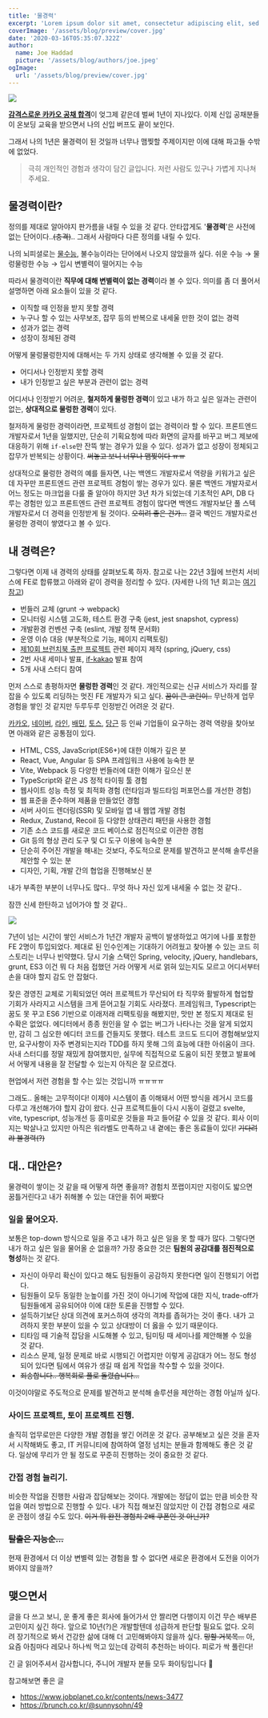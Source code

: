 ```yaml
---
title: '물경력'
excerpt: 'Lorem ipsum dolor sit amet, consectetur adipiscing elit, sed do eiusmod tempor incididunt ut labore et dolore magna aliqua. Praesent elementum facilisis leo vel fringilla est ullamcorper eget. At imperdiet dui accumsan sit amet nulla facilities morbi tempus.'
coverImage: '/assets/blog/preview/cover.jpg'
date: '2020-03-16T05:35:07.322Z'
author:
  name: Joe Haddad
  picture: '/assets/blog/authors/joe.jpeg'
ogImage:
  url: '/assets/blog/preview/cover.jpg'
---
```


![](https://velog.velcdn.com/images/bepyan/post/3048dbfd-0d2b-4aa5-9649-f853f23a7a36/image.gif)

[**감격스로운 카카오 공채 합격**](/posts/writing/2021-pass-kakao)이 엊그제 같은데 벌써 1년이 지나있다.
이제 신입 공채분들이 온보딩 교육을 받으면서 나의 신입 버프도 끝이 보인다.

그래서 나의 1년은 물경력이 된 것일까
너무나 맴찢할 주제이지만 이에 대해 파고들 수밖에 없었다.

> 극히 개인적인 경험과 생각이 담긴 글입니다. 저런 사람도 있구나 가볍게 지나쳐 주세요.

## 물경력이란?

정의를 제대로 알아야지 판가름을 내릴 수 있을 것 같다.
안타깝게도 '**물경력**'은 사전에 없는 단어이다..~~(충격)~~.. 그래서 사람마다 다른 정의를 내릴 수 있다.

나의 뇌피셜로는 [물수능](https://namu.wiki/w/%EB%AC%BC%EC%88%98%EB%8A%A5), 불수능이라는 단어에서 나오지 않았을까 싶다.
쉬운 수능 → 물렁물렁한 수능 → 입시 변별력이 떨어지는 수능

따라서 물경력이란 **직무에 대해 변별력이 없는 경력**이라 볼 수 있다.
의미를 좀 더 풀어서 설명하면 아래 요소들이 있을 것 같다.

- 이직할 때 인정을 받지 못할 경력
- 누구나 할 수 있는 사무보조, 잡무 등의 반복으로 내세울 만한 것이 없는 경력
- 성과가 없는 경력
- 성장이 정체된 경력

어떻게 물렁물렁한지에 대해서는 두 가지 상태로 생각해볼 수 있을 것 같다.

- 어디서나 인정받지 못할 경력
- 내가 인정받고 싶은 부분과 관련이 없는 경력

어디서나 인정받기 어려운, **철저하게 물렁한 경력**이 있고
내가 하고 싶은 일과는 관련이 없는, **상대적으로 물렁한 경력**이 있다.

철저하게 물렁한 경력이라면, 프로젝트성 경험이 없는 경력이라 할 수 있다.
프론트엔드 개발자로서 1년을 일했지만, 단순히 기획요청에 따라 화면의 글자를 바꾸고 버그 제보에 대응하기 위해 `if-else`만 잔뜩 쌓는 경우가 있을 수 있다. 성과가 없고 성장이 정체되고 잡무가 반복되는 상황이다. ~~써놓고 보니 너무나 맴찢이다 ㅠㅠ~~

상대적으로 물렁한 경력의 예를 들자면, 나는 백엔드 개발자로서 역량을 키워가고 싶은데 자꾸만 프론트엔드 관련 프로젝트 경험이 쌓는 경우가 있다. 물론 백엔드 개발자로서 어느 정도는 마크업을 다룰 줄 알아야 하지만 3년 차가 되었는데 기초적인 API, DB 다루는 경험만 있고 프론트엔드 관련 프로젝트 경험이 많다면 백엔드 개발자보단 풀 스텍 개발자로서 더 경력을 인정받게 될 것이다. ~~오히려 좋은 건가...~~ 결국 벡인드 개발자로선 물렁한 경력이 쌓였다고 볼 수 있다.

## 내 경력은?

그렇다면 이제 내 경력의 상태를 살펴보도록 하자.
참고로 나는 22년 3월에 브런치 서비스에 FE로 합류했고 아래와 같이 경력을 정리할 수 있다.
(자세한 나의 1년 회고는 [여기 참고](https://bepyan.github.io/blog/retrospect/2022-in-kakao))

- 번들러 교체 (grunt → webpack)
- 모니터링 시스템 고도화, 테스트 환경 구축 (jest, jest snapshot, cypress)
- 개발환경 컨벤션 구축 (eslint, 개발 정책 문서화)
- 운영 이슈 대응 (부분적으로 기능, 페이지 리팩토링)
- [제10회 브런치북 출판 프로젝트](https://brunch.co.kr/brunchbookproject/10) 관련 페이지 제작 (spring, jQuery, css)
- 2번 사내 세미나 발표, [if-kakao](https://if.kakao.com/2022/session/76) 발표 참여
- 5개 사내 스터디 참여

먼저 스스로 총평하자면 **물렁한 경력**인 것 같다.
개인적으로는 신규 서비스가 자리를 잘 잡을 수 있도록 리딩하는 멋진 FE 개발자가 되고 싶다. ~~꿈이 큰 코린이..~~
무난하게 업무 경험을 쌓인 것 같지만 두루두루 인정받긴 어려운 것 같다.

[카카오](https://careers.kakao.com/jobs?skilset=Web_front&part=TECHNOLOGY&keyword=&page=1), [네이버](https://recruit.navercorp.com/rcrt/list.do?srchClassCd=1000000), [라인](https://careers.linecorp.com/ko/jobs?ca=All&ci=Seoul,Bundang&co=East%20Asia), [배민](https://career.woowahan.com/#recruit-list), [토스](https://toss.im/career/jobs?company=%EC%A0%84%EC%B2%B4&category=engineering-platform), [당근](https://team.daangn.com/jobs/engineering-frontend/#_filter) 등 인싸 기업들이 요구하는 경력 역량을 찾아보면 아래와 같은 공통점이 있다.

- HTML, CSS, JavaScript(ES6+)에 대한 이해가 깊은 분
- React, Vue, Angular 등 SPA 프레임워크 사용에 능숙한 분
- Vite, Webpack 등 다양한 번들러에 대한 이해가 깊으신 분
- TypeScript와 같은 JS 정적 타이핑 툴 경험
- 웹사이트 성능 측정 및 최적화 경험 (런타임과 빌드타임 퍼포먼스를 개선한 경험)
- 웹 표준을 준수하며 제품을 만들었던 경험
- 서버 사이드 렌더링(SSR) 및 모바일 앱 내 웹앱 개발 경험
- Redux, Zustand, Recoil 등 다양한 상태관리 패턴을 사용한 경험
- 기존 소스 코드를 새로운 코드 베이스로 점진적으로 이관한 경험
- Git 등의 형상 관리 도구 및 CI 도구 이용에 능숙한 분
- 단순히 주어진 개발을 해내는 것보다, 주도적으로 문제를 발견하고 분석해 솔루션을 제안할 수 있는 분
- 디자인, 기획, 개발 간의 협업을 진행해보신 분

내가 부족한 부분이 너무나도 많다.. 무엇 하나 자신 있게 내세울 수 없는 것 같다..

잠깐 신세 한탄하고 넘어가야 할 것 같다..

![](https://velog.velcdn.com/images/bepyan/post/b3b2243f-95a4-4568-9c7f-c7e21f1755aa/image.gif)

7년이 넘는 시간이 쌓인 서비스가 1년간 개발자 공백이 발생하었고 여기에 나를 포함한 FE 2명이 투입되었다. 제대로 된 인수인계는 기대하기 어려웠고 찾아볼 수 있는 코드 히스토리는 너무나 빈약했다. 당시 기술 스택인 Spring, velocity, jQuery, handlebars, grunt, ES3 이건 뭐 다 처음 접했던 거라 어떻게 서로 얽혀 있는지도 모르고 어디서부터 손을 대야 할지 감도 안 잡혔다.

잦은 경영진 교체로 기획되었던 여러 프로젝트가 무산되어 타 직무와 활발하게 협업할 기회가 사라지고 시스템을 크게 뜯어고칠 기회도 사라졌다. 프레임워크, Typescript는 꿈도 못 꾸고 ES6 기반으로 이래저래 리팩토링을 해봤지만, 맛만 본 정도지 제대로 된 수확은 없었다. 에디터에서 종종 원인을 알 수 없는 버그가 나타나는 것을 알게 되었지만, 감히 그 심오한 에디터 코드를 건들지도 못했다. 테스트 코드도 드디어 경험해보았지만, 요구사항이 자주 변경되는지라 TDD를 하지 못해 그의 효능에 대한 아쉬움이 크다. 사내 스터디를 정말 재밌게 참여했지만, 실무에 직접적으로 도움이 되진 못했고 발표에서 어떻게 내용을 잘 전달할 수 있는지 아직은 잘 모르겠다.

현업에서 저런 경험을 할 수는 있는 것입니까 ㅠㅠㅠㅠ

그래도.. 올해는 고무적이다!
이제야 시스템이 좀 이해돼서 어떤 방식을 레거시 코드를 다루고 개선해가야 할지 감이 왔다. 신규 프로젝트들이 다시 시동이 걸렸고 svelte, vite, typescript, 성능개선 등 흥미로운 것들을 파고 들어갈 수 있을 것 같다. 회사 이미지는 박살나고 있지만 아직은 워라벨도 만족하고 내 곁에는 좋은 동료들이 있다!
~~기다려랴 불경력(?)~~

## 대.. 대안은?

물경력이 쌓이는 것 같을 때 어떻게 하면 좋을까?
경험치 쪼랩이지만 지렁이도 밟으면 꿈틀거린다고 내가 취해볼 수 있는 대안을 쥐어 짜봤다

### 일을 물어오자.

보통은 top-down 방식으로 일을 주고 내가 하고 싶은 일을 못 할 때가 많다.
그렇다면 내가 하고 싶은 일을 물어올 순 없을까?
가장 중요한 것은 **팀원의 공감대를 점진적으로 형성**하는 것 같다.

- 자신이 아무리 확신이 있다고 해도 팀원들이 공감하지 못한다면 일이 진행되기 어렵다.
- 팀원들이 모두 동일한 눈높이를 가진 것이 아니기에 작업에 대한 지식, trade-off가 팀원들에게 공유되어야 이에 대한 토론을 진행할 수 있다.
- 설득하기보단 상대 의견에 포커스하여 생각의 격차를 좁혀가는 것이 좋다. 내가 고려하지 못한 부분이 있을 수 있고 상대방이 더 옳을 수 있기 때문이다.
- 티타임 때 기술적 잡담을 시도해볼 수 있고, 팀미팅 때 세미나를 제안해볼 수 있을 것 같다.
- 리소스 문제, 일정 문제로 바로 시행되긴 어렵지만 이렇게 공감대가 어느 정도 형성되어 있다면 팀에서 여유가 생길 때 쉽게 작업을 착수할 수 있을 것이다.
- ~~죄송합니다.. 행복회로 풀로 돌렸습니다...~~

이것이야말로 주도적으로 문제를 발견하고 분석해 솔루션을 제안하는 경험 아닐까 싶다.

### 사이드 프로젝트, 토이 프로젝트 진행.

솔직히 업무로만은 다양한 개발 경험을 쌓긴 어려운 것 같다.
공부해보고 싶은 것을 혼자서 시작해봐도 좋고, IT 커뮤니티에 참여하여 열정 넘치는 분들과 함께해도 좋은 것 같다.
일상에 무리가 안 될 정도로 꾸준히 진행하는 것이 중요한 것 같다.

### 간접 경험 늘리기.

비슷한 작업을 진행한 사람과 잡담해보는 것이다. 개발에는 정답이 없는 만큼 비슷한 작업을 여러 방법으로 진행할 수 있다. 내가 직접 해보진 않았지만 이 간접 경험으로 새로운 관점이 생길 수도 있다. ~~이거 뭐 완전 경험치 2배 쿠폰인 것 아닌가?~~

### ~~탈출은 지능순...~~

현재 환경에서 더 이상 변별력 있는 경험을 할 수 없다면 새로운 환경에서 도전을 이어가 봐야지 않을까?

## 맺으면서

글을 다 쓰고 보니, 운 좋게 좋은 회사에 들어가서 안 짤리면 다행이지 이건 무슨 배부른 고민이지 싶긴 하다. 앞으로 10년(?)은 개발할텐데 성급하게 판단할 필요도 없다. 오히려 장기적으로 봐서 건강한 삶에 대해 더 고민해봐야지 않을까 싶다. ~~망할 거북목...~~ 아, 요즘 아침마다 레모나 하나씩 먹고 있는데 강력히 추천하는 바이다. 피로가 싹 풀린다!

긴 글 읽어주셔서 감사합니다, 주니어 개발자 분들 모두 화이팅입니다 💚

참고해보면 좋은 글

- https://www.jobplanet.co.kr/contents/news-3477
- https://brunch.co.kr/@sunnysohn/49

